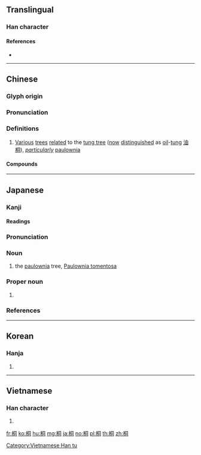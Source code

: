 ==Translingual==

===Han character===
{{Han char|rn=75|rad=木|as=06|sn=10|four=47920|canj=DBMR|ids=⿰木同}}

====References====
* {{Han ref|kx=0525.170|dkj=14770|dj=0914.120|hdz=21198.070|uh=6850|ud=26704|bh=AEE4|bd=44772}}

----

==Chinese==
{{zh-forms}}

===Glyph origin===
{{Han etym}}

===Pronunciation===
{{zh-pron
|m=tóng
|c=tung4
|mn=tông
|md=dùng
|mc=y
|oc=y
|ma=
|cat=n
}}

===Definitions===
{{zh-hanzi}}

# [[various|Various]] [[tree]]s [[relate]]d to the [[tung tree]] ([[now]] [[distinguished]] as [[oil]]-[[tung]] [[油桐]]), ''[[particularly]]'' [[paulownia]]

====Compounds====
{{der3|title=Compounds
| {{zh-l|血桐}}
| {{zh-l|野桐}}
| {{zh-l|梧桐}}
| {{zh-l|油桐}}
| {{zh-l|罌子桐}}
| {{zh-l|刺桐|cìtóng|[[Indian coral tree]]}}
| {{zh-l|珙桐}}
| {{zh-l|白桐}}
| {{zh-l|泡桐}}
| {{zh-l|海桐}}
| {{zh-l|草海桐}}
| {{zh-l|蓮葉桐}}
| {{zh-l|楊桐}}
| {{zh-l|福祿桐}}
| {{zh-l|桐君}}
| {{zh-l|絲桐}}
}}

----

==Japanese==

===Kanji===
{{ja-kanji|grade=|rs=木06}}

====Readings====
{{ja-readings|goon=[[ずう]] (zū)|kanon=[[とう]] (tō)|kanyoon=[[どう]] (dō)|kun=[[きり]] (kiri)}}

{{ja-kanjitab|きり|yomi=k}}

===Pronunciation===
{{ja-pron|yomi=k|きり|acc=0|acc_ref=DJR,NHK}}

===Noun===
{{ja-noun|きり|キリ}}

# the [[paulownia]] tree, [[Paulownia tomentosa]]

===Proper noun===
{{ja-pos|proper|きり}}

# {{given name|female|lang=ja}}

===References===
<references/>

----

==Korean==

===Hanja===
{{ko-hanja|hangeul=동|eumhun=오동나무 동|rv=dong|mr=tong|y=tong}}

# {{defn|lang=ko|sort=木06}}

----

==Vietnamese==

===Han character===
{{vi-readings|rs=木06|hanviet=đồng}}

# {{defn|lang=vi|sort=木06}}

[[Category:Vietnamese Han tu]]

[[fr:桐]]
[[ko:桐]]
[[hu:桐]]
[[mg:桐]]
[[ja:桐]]
[[no:桐]]
[[pl:桐]]
[[th:桐]]
[[zh:桐]]